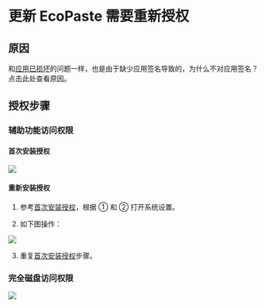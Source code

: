 # 更新 EcoPaste 需要重新授权

## 原因

和[应用已损坏](/problem/macos/damage)的问题一样，也是由于缺少应用签名导致的，为什么不对应用签名？<Link href="/problem/macos/damage#报错原因">点击此处</Link>查看原因。

## 授权步骤

### 辅助功能访问权限

#### 首次安装授权

<Image src="/problem/macos/authorization/accessibility-first-light.png" />

#### 重新安装授权

1. 参考[首次安装授权](#首次安装授权)，根据 ① 和 ② 打开系统设置。

2. 如下图操作：

<Image src="/problem/macos/authorization/accessibility-again-light.png" />

3. 重复[首次安装授权](#首次安装授权)步骤。

### 完全磁盘访问权限

<Image src="/problem/macos/authorization/full-disk-access-light.png" />
